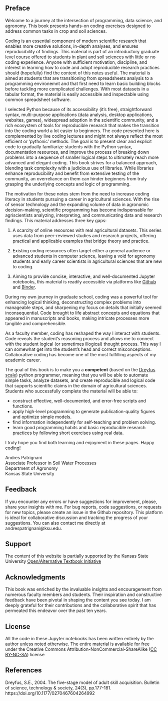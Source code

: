 ## Preface

Welcome to a journey at the intersection of programming, data science, and agronomy. This book presents hands-on coding exercises designed to address common tasks in crop and soil sciences. 

Coding is an essential component of modern scientific research that enables more creative solutions, in-depth analyses, and ensures reproducibility of findings. This material is part of an introductory graduate level course offered to students in plant and soil sciences with little or no coding experience. Anyone with sufficient motivation, discipline, and interest in learning how to code and adopt reproducible research practices should (hopefully) find the content of this notes useful. The material is aimed at students that are transitioning from spreadsheets analysis to a programming environemnt and that first need to learn basic building blocks before tackling more complicated challenges. With most datasets in a tabular format, the material is easily accessible and inspectable using common spreadsheet software.

I selected Python because of its accessibility (it's free), straightforward syntax, multi-purpose applications (data analysis, desktop applications, websites, games), widespread adoption in the scientific community, and a rich ecosystem of tools for reproducible research that makes the transition into the coding world a lot easier to beginners. The code presented here is complemented by live coding lectures and might not always reflect the most efficient or 'pythonic' methods. The goal is to present clear and explicit code to gradually familiarize students with the Python syntax, documentation resources, and improve the process of breaking down problems into a sequence of smaller logical steps to ultimately reach more advanced and elegant coding. This book strives for a balanced approach, blending task complexity with a judicious use of libraries. While libraries enhance reproducibility and benefit from extensive testing of the community, an overreliance on them can hinder beginners from truly grasping the underlying concepts and logic of programming.

The motivation for these notes stem from the need to increase coding literacy in students pursuing a career in agricultural sciences. With the rise of sensor technology and the expanding volume of data in agronomic decision-making, scientific programming has become indispensable for agriscientists analyzing, interpreting, and communicating data and research findings. This material addresses three key gaps:

1. A scarcity of online resources with real agricultural datasets. This series uses data from peer-reviewed studies and research projects, offering practical and applicable examples that bridge theory and practice.

2. Existing coding resources often target either a general audience or advanced students in computer science, leaving a void for agronomy students and early career scientists in agricultural sciences that are new to coding.

3. Aiming to provide concise, interactive, and well-documented Jupyter notebooks, this material is readily accessible via platforms like [Github](https://github.com) and [Binder](https://mybinder.org).

During my own journey in graduate school, coding was a powerful tool for enhancing logical thinking, deconstructing complex problems into manageable steps, and sharpening my focus on details that initially seemed inconsequential. Code brought to life abstract concepts and equations that appeared in manuscripts and books, making intricate processes more tangible and comprehensible. 

As a faculty member, coding has reshaped the way I interact with students. Code reveals the student's reasoning process and allows me to connect with the student logical (or sometimes illogical) thought process. This way I can somewhat get into the student's head and correct misconceptions. Collaborative coding has become one of the most fulfilling aspects of my academic career.

The goal of this book is to make you a **competent** (based on the [Dreyfus scale](https://doi.org/10.1177/0270467604264992)) python programmer, meaning that you will be able to automate simple tasks, analyze datasets, and create reproducible and logical code that supports scientific claims in the domain of agricultural sciences. Students who successfully complete the material will be able to:

- construct effective, well-documented, and error-free scripts and functions.
- apply high-level programming to generate publication-quality figures and optimize simple models.
- find information independently for self-teaching and problem solving.
- learn good programming habits and basic reproducible research practices by following short exercises using real data.

I truly hope you find both learning and enjoyment in these pages. Happy coding!

<p>
Andres Patrignani</br>
Associate Professor in Soil Water Processes</br>
Department of Agronomy</br>
Kansas State University</p>


## Feedback

If you encounter any errors or have suggestions for improvement, please, share your insights with me. For bug reports, code suggestions, or requests for new topics, please create an issue in the Github repository. This platform is ideal for collaborative discussion and tracking the progress of your suggestions. You can also contact me directly at andrespatrignani@ksu.edu.

## Support

The content of this website is partially supported by the Kansas State University [Open/Alternative Textbook Initiative](https://www.lib.k-state.edu/open-textbook)

## Acknowledgments
    
This book was enriched by the invaluable insights and encouragement from numerous faculty members and students. Their inspiration and constructive feedback have been pivotal in shaping the content you see today. I am deeply grateful for their contributions and the collaborative spirit that has permeated this endeavor over the past ten years.

## License

All the code in these Jupyter notebooks has been written entirely by the author unless noted otherwise. The entire material is available for free under the Creative Commons Attribution-NonCommercial-ShareAlike ([CC BY-NC-SA](https://creativecommons.org/licenses/by-nc-sa/4.0/)) license


## References

Dreyfus, S.E., 2004. The five-stage model of adult skill acquisition. Bulletin of science, technology & society, 24(3), pp.177-181. https://doi.org/10.1177/0270467604264992